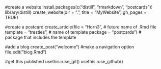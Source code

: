 #create a website
install.packages(c("distill", "rmarkdown", "postcards"))
library(distill)
create_website(dir = ".", title = "MyWebsite", gh_pages = TRUE)

#create a postcard
create_article(file = "Horn3",         # future name of .Rmd file
               template = "trestles",    # name of template
               package = "postcards") # package that includes the template

#add a blog
create_post("welcome")
#make a navigation option
file.edit("blog.Rmd")

#get this published
usethis::use_git()
usethis::use_github()